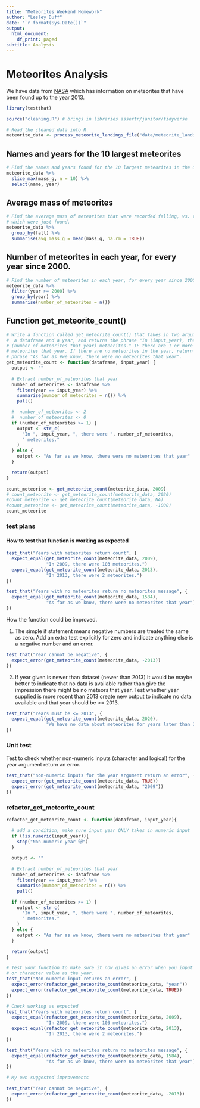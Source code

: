 ```yaml
---
title: "Meteorites Weekend Homework"
author: "Lesley Duff"
date: "`r format(Sys.Date())`"
output:
  html_document:
    df_print: paged
subtitle: Analysis
---
```

# Meteorites Analysis

We have data from [NASA](https://www.nasa.gov/) which has information on 
meteorites that have been found up to the year 2013.

```r
library(testthat)
```

```r
source("cleaning.R") # brings in libraries assertr/janitor/tidyverse

# Read the cleaned data into R.
meteorite_data <- process_meteorite_landings_file("data/meteorite_landings.csv")
```
## Names and years for the 10 largest meteorites

```r
# Find the names and years found for the 10 largest meteorites in the data.
meteorite_data %>%
  slice_max(mass_g, n = 10) %>%
  select(name, year)
```
## Average mass of meteorites

```r
# Find the average mass of meteorites that were recorded falling, vs. those
# which were just found.
meteorite_data %>%
  group_by(fall) %>%
  summarise(avg_mass_g = mean(mass_g, na.rm = TRUE))
```

## Number of meteorites in each year, for every year since 2000.

```r
# Find the number of meteorites in each year, for every year since 2000.
meteorite_data %>%
  filter(year >= 2000) %>%
  group_by(year) %>%
  summarise(number_of_meteorites = n())
```

## Function get_meteorite_count()

```r
# Write a function called get_meteorite_count() that takes in two arguments:
#  a dataframe and a year, and returns the phrase "In (input_year), there were
# (number of meteorites that year) meteorites." IF there are 1 or more
# meteorites that year. If there are no meteorites in the year, return the
# phrase "As far as #we know, there were no meteorites that year".
get_meteorite_count <- function(dataframe, input_year) {
  output <- ""
  
  # Extract number_of_meteorites that year
  number_of_meteorites <- dataframe %>%
    filter(year == input_year) %>%
    summarise(number_of_meteorites = n()) %>%
    pull()

  #  number_of_meteorites <- 2
  #  number_of_meteorites <- 0
  if (number_of_meteorites >= 1) {
    output <- str_c(
      "In ", input_year, ", there were ", number_of_meteorites,
      " meteorites."
    )
  } else {
    output <- "As far as we know, there were no meteorites that year"
  }

  return(output)
}

count_meteorite <- get_meteorite_count(meteorite_data, 2009)
# count_meteorite <- get_meteorite_count(meteorite_data, 2020)
#count_meteorite <- get_meteorite_count(meteorite_data, NA)
#count_meteorite <- get_meteorite_count(meteorite_data, -1000)
count_meteorite
```
### test plans

#### How to test that function is working as expected 

```r
test_that("Years with meteorites return count", {
  expect_equal(get_meteorite_count(meteorite_data, 2009), 
               "In 2009, there were 103 meteorites.")
  expect_equal(get_meteorite_count(meteorite_data, 2013), 
               "In 2013, there were 2 meteorites.")
})

test_that("Years with no meteorites return no meteorites message", {
  expect_equal(get_meteorite_count(meteorite_data, 1584), 
               "As far as we know, there were no meteorites that year")
})
```

How the function could be improved.

1. The simple if statement means negative numbers are treated the same as zero.
Add an extra test explicitly for zero and indicate anything else is a negative 
number and an error.

```r
test_that("Year cannot be negative", {
  expect_error(get_meteorite_count(meteorite_data, -2013))
})
```

2. If year given is newer than dataset (newer than 2013) It would be maybe 
better to indicate that no data is available rather than give the impression 
there might be no meteors that year. Test whether year supplied is more recent 
than 2013 create new output to indicate no data available and that year should 
be <= 2013.

```r
test_that("Years must be <= 2013", {
  expect_equal(get_meteorite_count(meteorite_data, 2020), 
               "We have no data about meteorites for years later than 2013")
})
```

### Unit test

Test to check whether non-numeric inputs 
(character and logical) for the year argument return an error.

```r
test_that("non-numeric inputs for the year argument return an error", {
  expect_error(get_meteorite_count(meteorite_data, TRUE))
  expect_error(get_meteorite_count(meteorite_data, "2009"))
})
```

### refactor_get_meteorite_count

```r
refactor_get_meteorite_count <- function(dataframe, input_year){

  # add a condition, make sure input_year ONLY takes in numeric input
  if (!is.numeric(input_year)){
    stop("Non-numeric year 😿")
  }

  output <- ""
  
  # Extract number_of_meteorites that year
  number_of_meteorites <- dataframe %>%
    filter(year == input_year) %>%
    summarise(number_of_meteorites = n()) %>%
    pull()

  if (number_of_meteorites >= 1) {
    output <- str_c(
      "In ", input_year, ", there were ", number_of_meteorites,
      " meteorites."
    )
  } else {
    output <- "As far as we know, there were no meteorites that year"
  }

  return(output)
}
```
```r
# Test your function to make sure it now gives an error when you input a logical
# or character value as the year.
test_that("Non-numeric input returns an error", {
  expect_error(refactor_get_meteorite_count(meteorite_data, "year"))
  expect_error(refactor_get_meteorite_count(meteorite_data, TRUE))
})

# Check working as expected
test_that("Years with meteorites return count", {
  expect_equal(refactor_get_meteorite_count(meteorite_data, 2009), 
               "In 2009, there were 103 meteorites.")
  expect_equal(refactor_get_meteorite_count(meteorite_data, 2013), 
               "In 2013, there were 2 meteorites.")
})

test_that("Years with no meteorites return no meteorites message", {
  expect_equal(refactor_get_meteorite_count(meteorite_data, 1584), 
               "As far as we know, there were no meteorites that year")
})

# My own suggested improvements

test_that("Year cannot be negative", {
  expect_error(refactor_get_meteorite_count(meteorite_data, -2013))
})

```


